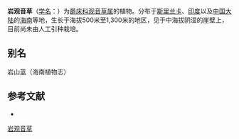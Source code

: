 {{Speciesbox
| name = 岩观音草
| status = 
| status_system = 
| image =
| genus = Peristrophe
| species = montana
| authority = Nees
}}

'''岩观音草'''（[[学名|学名]]：{{lang|la|''Peristrophe montana''}}）为[[爵床科|爵床科]][[观音草属|观音草属]]的植物。分布于[[斯里兰卡|斯里兰卡]]、[[印度|印度]]以及[[中国大陆|中国大陆]]的[[海南|海南]]等地，生长于海拔500米至1,300米的地区，见于中海拔阴湿的崖壁上，目前尚未由人工引种栽培。

== 别名 ==
岩山蓝（海南植物志）

== 参考文献 ==
<div class="references-small">
* {{cite web| url =http://www.bioinfo.cn/db05/KmzwSpecies.php?action=view&id=545| title =岩观音草| work =《中国高等植物数据库全库》| publisher =中国科学院微生物研究所| author =昆明植物研究所| accessdate =2009-02-21| deadurl =yes| archiveurl =https://web.archive.org/web/20160305073431/http://www.bioinfo.cn/db05/KmzwSpecies.php?action=view&id=545| archivedate =2016-03-05}}
</div>
{{Taxonbar|from=Q17679049}}

[[Category:观音草属|岩观音草]]


{{植物小作品}}